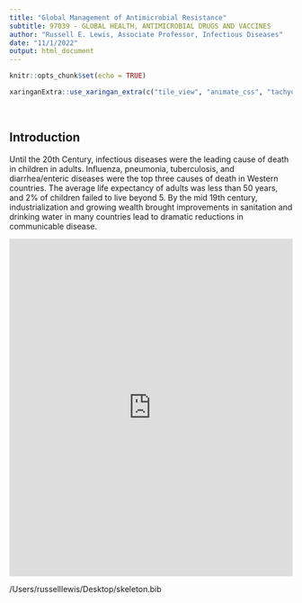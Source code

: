 ```yaml
---
title: "Global Management of Antimicrobial Resistance"
subtitle: 97039 - GLOBAL HEALTH, ANTIMICROBIAL DRUGS AND VACCINES
author: "Russell E. Lewis, Associate Professor, Infectious Diseases"
date: "11/1/2022"
output: html_document
---
```


```r
knitr::opts_chunk$set(echo = TRUE)
```

```r
xaringanExtra::use_xaringan_extra(c("tile_view", "animate_css", "tachyons"))
```
<br>

## Introduction

Until the 20th Century, infectious diseases were the leading cause of death in children in adults. Influenza, pneumonia, tuberculosis, and diarrhea/enteric diseases were the top three causes of death in Western countries. The average life expectancy of adults was less than 50 years, and 2% of children failed to live beyond 5. By the mid 19th century, industrialization and growing wealth brought improvements in sanitation and drinking water in many countries lead to dramatic reductions in communicable disease.

<iframe src="https://ourworldindata.org/grapher/life-expectancy?tab=chart" loading="lazy" style="width: 100%; height: 600px; border: 0px none;"></iframe>

/Users/russelllewis/Desktop/skeleton.bib